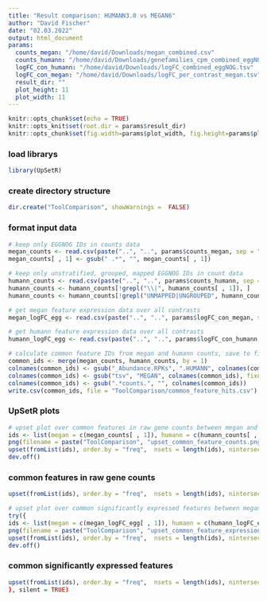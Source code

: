 ```yaml
---
title: "Result comparison: HUMANN3.0 vs MEGAN6"
author: "David Fischer"
date: "02.03.2022"
output: html_document
params:
  counts_megan: "/home/david/Downloads/megan_combined.csv"
  counts_humann: "/home/david/Downloads/genefamilies_cpm_combined_eggNOG.tsv"
  logFC_con_humann: "/home/david/Downloads/logFC_combined_eggNOG.tsv"
  logFC_con_megan: "/home/david/Downloads/logFC_per_contrast_megan.tsv"
  result_dir: ""
  plot_height: 11
  plot_width: 11
---
```

  
```r
knitr::opts_chunk$set(echo = TRUE)
knitr::opts_knit$set(root.dir = params$result_dir)
knitr::opts_chunk$set(fig.width=params$plot_width, fig.height=params$plot_height)
```

### load librarys
```r
library(UpSetR)
```

### create directory structure
```r
dir.create("ToolComparison", showWarnings =  FALSE)
```
### format input data
```r
# keep only EGGNOG IDs in counts data
megan_counts <- read.csv(paste("..", "..", params$counts_megan, sep = "/"))
megan_counts[ , 1] <- gsub(" .*", "", megan_counts[ , 1])

# keep only unstratified, grouped, mapped EGGNOG IDs in count data
humann_counts <- read.csv(paste("..", "..", params$counts_humann, sep = "/"), sep = "\t")
humann_counts <- humann_counts[!grepl("\\|", humann_counts[ , 1]), ]
humann_counts <- humann_counts[!grepl("UNMAPPED|UNGROUPED", humann_counts[ , 1]), ]

# get megan feature expression data over all contrasts
megan_logFC_egg <- read.csv(paste("..", "..", params$logFC_con_megan, sep = "/"))

# get humann feature expression data over all contrasts
humann_logFC_egg <- read.csv(paste("..", "..", params$logFC_con_humann, sep = "/"))

# calculate common feature IDs from megan and humann counts, save to file
common_ids <- merge(megan_counts, humann_counts, by = 1)
colnames(common_ids) <- gsub("_Abundance.RPKs", ".HUMANN", colnames(common_ids), fixed = TRUE)
colnames(common_ids) <- gsub("tsv", "MEGAN", colnames(common_ids), fixed = )
colnames(common_ids) <- gsub(".*counts.", "", colnames(common_ids))
write.csv(common_ids, file = "ToolComparison/common_feature_hits.csv")
```

### UpSetR plots
```r
# upset plot over common features in raw gene counts between megan and humann
ids <- list(megan = c(megan_counts[ , 1]), humann = c(humann_counts[ , 1]))
png(filename = paste("ToolComparison", "upset_common_feature_counts.png", sep = "/"), width = params$plot_width, height = params$plot_height, units = "in", res = 72)
upset(fromList(ids), order.by = "freq",  nsets = length(ids), nintersects = 40, mainbar.y.label = "number of common discovered features between MEGAN6 and HUMANN3.0", sets.x.label = "number of discovered features per tool", keep.order = T, text.scale = 1.4, point.size = 2.6, line.size = 0.8, set_size.show = TRUE)
dev.off()
```

### common features in raw gene counts
```r
upset(fromList(ids), order.by = "freq",  nsets = length(ids), nintersects = 40, mainbar.y.label = "number of common discovered features between MEGAN6 and HUMANN3.0", sets.x.label = "number of discovered features per tool", keep.order = T, text.scale = 1.4, point.size = 2.6, line.size = 0.8, set_size.show = TRUE)
```


```r
# upset plot over common significantly expressed features between megan and humann 
try({
ids <- list(megan = c(megan_logFC_egg[ , 1]), humann = c(humann_logFC_egg[ , 1]))
png(filename = paste("ToolComparison", "upset_common_feature_expression.png", sep = "/"), width = params$plot_width, height = params$plot_height, units = "in", res = 72)
upset(fromList(ids), order.by = "freq",  nsets = length(ids), nintersects = 40, mainbar.y.label = "number of common significantly expressed features between MEGAN6 and HUMANN3.0", sets.x.label = "number of significantly expressed features per tool", keep.order = T, text.scale = 1.4, point.size = 2.6, line.size = 0.8, set_size.show = TRUE)
dev.off()
```

### common significantly expressed features
```r
upset(fromList(ids), order.by = "freq",  nsets = length(ids), nintersects = 40, mainbar.y.label = "number of common significantly expressed features between MEGAN6 and HUMANN3.0", sets.x.label = "number of significantly expressed features per tool", keep.order = T, text.scale = 1.4, point.size = 2.6, line.size = 0.8, set_size.show = TRUE)
}, silent = TRUE)
```
